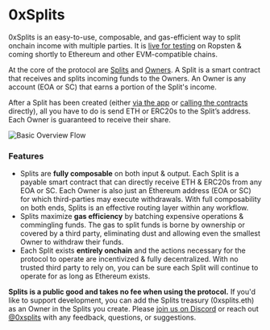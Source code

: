 
# 0xSplits

0xSplits is an easy-to-use, composable, and gas-efficient way to split onchain income with multiple parties.
It is [live for testing](https://app.0xsplits.xyz/) on Ropsten & coming shortly to Ethereum and other EVM-compatible chains.

At the core of the protocol are [Splits](/core-concepts/#split) and [Owners](/core-concepts/#owner).
A Split is a smart contract that receives and splits incoming funds to the Owners.
An Owner is any account (EOA or SC) that earns a portion of the Split's income.

After a Split has been created (either [via the app](/getting-started#using-the-app) or [calling the contracts](/getting-started#calling-the-contracts) directly), all you have to do is send ETH or ERC20s to the Split’s address.
Each Owner is guaranteed to receive their share.

<Bleed full>![Basic Overview Flow](/intro-flow.png)</Bleed>
### Features

- Splits are **fully composable** on both input & output. Each Split is a payable smart contract that can directly receive ETH & ERC20s from any EOA or SC. Each Owner is also just an Ethereum address (EOA or SC) for which third-parties may execute withdrawals. With full composability on both ends, Splits is an effective routing layer within any workflow.
- Splits maximize **gas efficiency** by batching expensive operations & commingling funds. The gas to split funds is borne by ownership or covered by a third party, eliminating dust and allowing even the smallest Owner to withdraw their funds.
- Each Split exists **entirely onchain** and the actions necessary for the protocol to operate are incentivized & fully decentralized. With no trusted third party to rely on, you can be sure each Split will continue to operate for as long as Ethereum exists.

**Splits is a public good and takes no fee when using the protocol.**
If you'd like to support development, you can add the Splits treasury (0xsplits.eth) as an Owner in the Splits you create.
Please [join us on Discord](https://twitter.com/0xSplits) or reach out [@0xsplits](https://twitter.com/0xSplits) with any feedback, questions, or suggestions.
